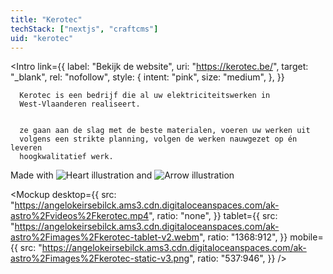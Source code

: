 ```yaml
---
title: "Kerotec"
techStack: ["nextjs", "craftcms"]
uid: "kerotec"
---
```




<Intro
  link={{
    label: "Bekijk de website",
    uri: "https://kerotec.be/",
    target: "_blank",
    rel: "nofollow",
    style: {
      intent: "pink",
      size: "medium",
    },
  }}
>
  <div slot="text">

      Kerotec is een bedrijf die al uw elektriciteitswerken in
      West-Vlaanderen realiseert.


      ze gaan aan de slag met de beste materialen, voeren uw werken uit
      volgens een strikte planning, volgen de werken nauwgezet op én leveren
      hoogkwalitatief werk.

  </div>
  <div slot="rightSide">
    <div class="lg:grid grid-cols-9">
      <div
        class="col-start-3 col-span-7 relative flex flex-col justify-center"
      >
        <div class="inline-flex items-center text-2xl mb-4 relative">
          <span> Made with</span>
          <img src={love} alt="Heart illustration" class="mx-2" />
          and
          <img src={techArrow} alt="Arrow illustration" class="ml-2 transform translate-y-2" />
        </div>
        <div class="flex flex-wrap gap-6 [&_>_svg]:w-auto [&_>_svg]:h-12">
          <TechLogos techName={"nextjs"} />
          <TechLogos techName={"craftcms"} />
        </div>
      </div>
    </div>
  </div>
</Intro>

<Mockup
  desktop={{
    src: "https://angelokeirsebilck.ams3.cdn.digitaloceanspaces.com/ak-astro%2Fvideos%2Fkerotec.mp4",
    ratio: "none",
  }}
  tablet={{
    src: "https://angelokeirsebilck.ams3.cdn.digitaloceanspaces.com/ak-astro%2Fimages%2Fkerotec-tablet-v2.webm",
    ratio: "1368:912",
  }}
  mobile={{
    src: "https://angelokeirsebilck.ams3.cdn.digitaloceanspaces.com/ak-astro%2Fimages%2Fkerotec-static-v3.png",
    ratio: "537:946",
  }}
/>